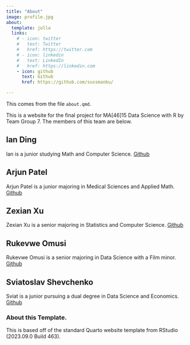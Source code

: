 ```yaml
---
title: "About"
image: profile.jpg
about:
  template: jolla
  links:
    # - icon: twitter
    #   text: Twitter
    #   href: https://twitter.com
    # - icon: linkedin
    #   text: LinkedIn
    #   href: https://linkedin.com
    - icon: github
      text: Github
      href: https://github.com/sussmanbu/

---
```



This comes from the file `about.qmd`.

This is a website for the final project for MA[46]15 Data Science with R by Team Group 7.
The members of this team are below.

## Ian Ding
Ian is a junior studying Math and Computer Science.
[Github](https://github.com/iding426)

## Arjun Patel

Arjun Patel is a junior majoring in Medical Sciences and Applied Math.
[Github](https://github.com/Arjuntina)

## Zexian Xu
Zexian Xu is a senior majoring in Statistics and Computer Science.
[Github](https://github.com/jessieandjj)

## Rukevwe Omusi
Rukevwe Omusi is a senior majoring in Data Science with a Film minor.
[Github](https://github.com/ojomusi)

## Sviatoslav Shevchenko
Sviat is a junior pursuing a dual degree in Data Science and Economics. 
[Github](https://github.com/sshevche-cell)

<!-- Please leave in the information below -->

### About this Template.

This is based off of the standard Quarto website template from RStudio (2023.09.0 Build 463).
